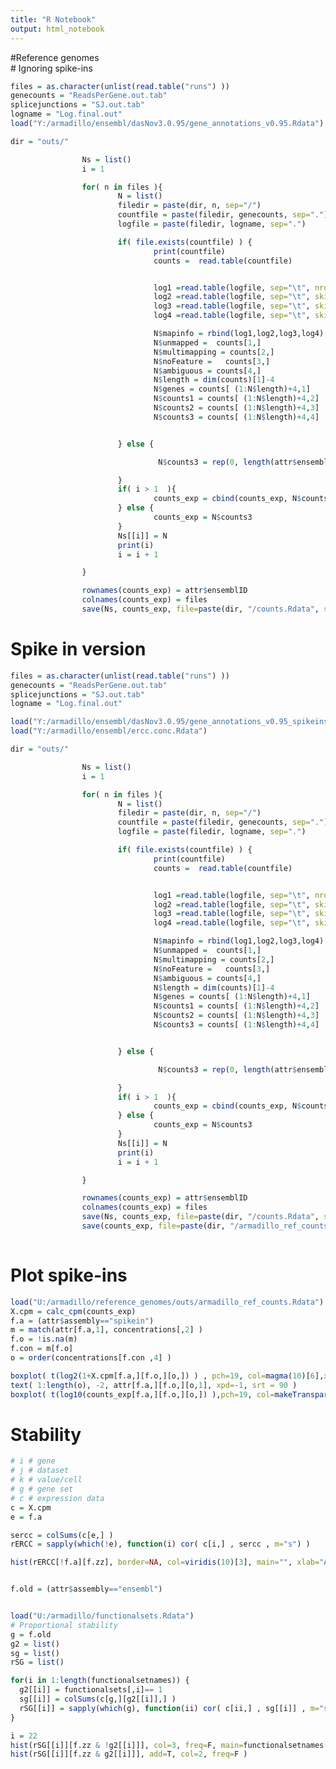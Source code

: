 ---
title: "R Notebook"
output: html_notebook
---
 
#Reference genomes  
# Ignoring spike-ins
```{r}
files = as.character(unlist(read.table("runs") ))
genecounts = "ReadsPerGene.out.tab"
splicejunctions = "SJ.out.tab"
logname = "Log.final.out"
load("Y:/armadillo/ensembl/dasNov3.0.95/gene_annotations_v0.95.Rdata")

dir = "outs/"

                Ns = list()
                i = 1

                for( n in files ){
                        N = list()
                        filedir = paste(dir, n, sep="/")
                        countfile = paste(filedir, genecounts, sep=".")
                        logfile = paste(filedir, logname, sep=".")

                        if( file.exists(countfile) ) {
                                print(countfile)
                                counts =  read.table(countfile)


                                log1 =read.table(logfile, sep="\t", nrows=6)
                                log2 =read.table(logfile, sep="\t", skip=8, nrows=14)
                                log3 =read.table(logfile, sep="\t", skip=23, nrows=4)
                                log4 =read.table(logfile, sep="\t", skip=28, nrows=3)

                                N$mapinfo = rbind(log1,log2,log3,log4)
                                N$unmapped =  counts[1,]
                                N$multimapping = counts[2,]
                                N$noFeature =   counts[3,]
                                N$ambiguous = counts[4,]
                                N$length = dim(counts)[1]-4
                                N$genes = counts[ (1:N$length)+4,1]
                                N$counts1 = counts[ (1:N$length)+4,2]
                                N$counts2 = counts[ (1:N$length)+4,3]
                                N$counts3 = counts[ (1:N$length)+4,4]


                        } else {

                                 N$counts3 = rep(0, length(attr$ensemblID ) )

                        }
                        if( i > 1  ){
                                counts_exp = cbind(counts_exp, N$counts3)
                        } else {
                                counts_exp = N$counts3
                        }
                        Ns[[i]] = N
                        print(i)
                        i = i + 1

                }

                rownames(counts_exp) = attr$ensemblID
                colnames(counts_exp) = files
                save(Ns, counts_exp, file=paste(dir, "/counts.Rdata", sep=""))

```



# Spike in version 
```{r}
files = as.character(unlist(read.table("runs") ))
genecounts = "ReadsPerGene.out.tab"
splicejunctions = "SJ.out.tab"
logname = "Log.final.out"

load("Y:/armadillo/ensembl/dasNov3.0.95/gene_annotations_v0.95_spikeins.Rdata")
load("Y:/armadillo/ensembl/ercc.conc.Rdata")

dir = "outs/"

                Ns = list()
                i = 1

                for( n in files ){
                        N = list()
                        filedir = paste(dir, n, sep="/")
                        countfile = paste(filedir, genecounts, sep=".")
                        logfile = paste(filedir, logname, sep=".")

                        if( file.exists(countfile) ) {
                                print(countfile)
                                counts =  read.table(countfile)


                                log1 =read.table(logfile, sep="\t", nrows=6)
                                log2 =read.table(logfile, sep="\t", skip=8, nrows=14)
                                log3 =read.table(logfile, sep="\t", skip=23, nrows=4)
                                log4 =read.table(logfile, sep="\t", skip=28, nrows=3)

                                N$mapinfo = rbind(log1,log2,log3,log4)
                                N$unmapped =  counts[1,]
                                N$multimapping = counts[2,]
                                N$noFeature =   counts[3,]
                                N$ambiguous = counts[4,]
                                N$length = dim(counts)[1]-4
                                N$genes = counts[ (1:N$length)+4,1]
                                N$counts1 = counts[ (1:N$length)+4,2]
                                N$counts2 = counts[ (1:N$length)+4,3]
                                N$counts3 = counts[ (1:N$length)+4,4]


                        } else {

                                 N$counts3 = rep(0, length(attr$ensemblID ) )

                        }
                        if( i > 1  ){
                                counts_exp = cbind(counts_exp, N$counts3)
                        } else {
                                counts_exp = N$counts3
                        }
                        Ns[[i]] = N
                        print(i)
                        i = i + 1

                }

                rownames(counts_exp) = attr$ensemblID
                colnames(counts_exp) = files
                save(Ns, counts_exp, file=paste(dir, "/counts.Rdata", sep=""))
                save(counts_exp, file=paste(dir, "/armadillo_ref_counts.Rdata", sep=""))
                

```

# Plot spike-ins

```{r}
load("U:/armadillo/reference_genomes/outs/armadillo_ref_counts.Rdata") 
X.cpm = calc_cpm(counts_exp)
f.a = (attr$assembly=="spikein")
m = match(attr[f.a,1], concentrations[,2] ) 
f.o = !is.na(m)
f.con = m[f.o]
o = order(concentrations[f.con ,4] ) 

boxplot( t(log2(1+X.cpm[f.a,][f.o,][o,]) ) , pch=19, col=magma(10)[6],xlab="Spikeins", ylab="Expression (log2 1 + CPM)") 
text( 1:length(o), -2, attr[f.a,][f.o,][o,1], xpd=-1, srt = 90 )
boxplot( t(log10(counts_exp[f.a,][f.o,][o,]) ),pch=19, col=makeTransparent(1), xlab="Spikeins" , ylab="Expression (log10 counts)") 

```
 
 
# Stability 
```{r}
# i # gene
# j # dataset
# k # value/cell
# g # gene set
# c # expression data
c = X.cpm
e = f.a

sercc = colSums(c[e,] )
rERCC = sapply(which(!e), function(i) cor( c[i,] , sercc , m="s") )

hist(rERCC[!f.a][f.zz], border=NA, col=viridis(10)[3], main="", xlab="Absolute stability - correlations")


f.old = (attr$assembly=="ensembl")


load("U:/armadillo/functionalsets.Rdata")
# Proportional stability
g = f.old
g2 = list() 
sg = list() 
rSG = list() 

for(i in 1:length(functionalsetnames)) { 
  g2[[i]] = functionalsets[,i]== 1
  sg[[i]] = colSums(c[g,][g2[[i]],] )
  rSG[[i]] = sapply(which(g), function(ii) cor( c[ii,] , sg[[i]] , m="s") )
} 

i = 22 
hist(rSG[[i]][f.zz & !g2[[i]]], col=3, freq=F, main=functionalsetnames[i], xlab="Proportional stability - correlations")
hist(rSG[[i]][f.zz & g2[[i]]], add=T, col=2, freq=F )



```
 
  
